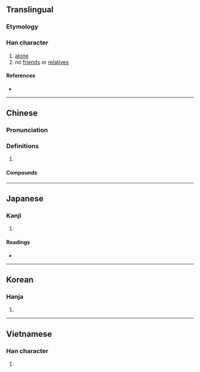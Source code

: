 {{also|茕|焭}}
{{character info/new}}
==Translingual==

===Etymology===
{{Han etyl}}

===Han character===
{{Han char|rn=86|rad=火|as=09|sn=13|four=99417|canj=FFBNJ|ids=⿱𤇾卂}}

# [[alone]]
# no [[friend]]s or [[relative]]s

====References====
* {{Han ref|kx=0677.250|dkj=19217|dj=1088.100|hdz=32219.110|uh=7162|ud=29026|bh=DE72|bd=56946}}

----

==Chinese==
{{zh-forms|s=茕}}

===Pronunciation===
{{zh-pron
|m=qióng
|c=king4
|h=pfs=
|md=
|mn=khêng
|w=
|mc=y
|oc=y
|cat=a
}}

===Definitions===
{{zh-hanzi}}

# {{rfdef|lang=zh}}

====Compounds====
{{zh-der|煢居|煢煢孑立|煢獨|煢孑|煢煢}}

----

==Japanese==

===Kanji===
{{ja-kanji|grade=|rs=火09}}

# {{defn|lang=ja|sort=火09}}

====Readings====
* {{ja-readings
|goon=ぎょう
|kanon=けい
|kun=ひとりもの}}

----

==Korean==

===Hanja===
{{ko-hanja|hangeul=경|eumhun=|rv=gyeong|mr=kyŏng|y=kyeng}}

# {{defn|lang=ko|sort=火09}}

----

==Vietnamese==

===Han character===
{{vi-readings|rs=火09| hanviet = quỳnh}}

# {{defn|lang=vi|sort=火09}}